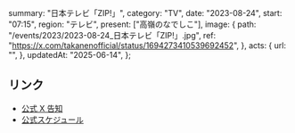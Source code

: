   summary: "日本テレビ「ZIP!」",
  category: "TV",
  date: "2023-08-24",
  start: "07:15",
  region: "テレビ",
  present: ["高嶺のなでしこ"],
  image: {
    path: "/events/2023/2023-08-24_日本テレビ「ZIP!」.jpg",
    ref: "https://x.com/takanenofficial/status/1694273410539692452",
  },
  acts: {
    url: "",
  },
  updatedAt: "2025-06-14",
};

## リンク

- [公式 X 告知](https://x.com/takanenofficial/status/1694273410539692452)
- [公式スケジュール](https://takanenonadeshiko.jp/?p=1297)
